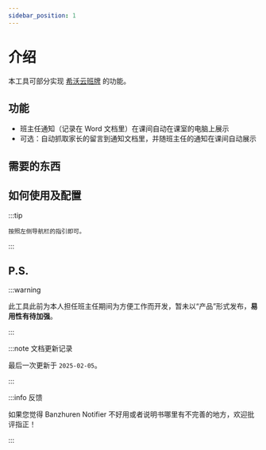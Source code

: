 ```yaml
---
sidebar_position: 1
---
```



# 介绍

本工具可部分实现 [希沃云班牌](https://www.seewo.com/article/detail/396) 的功能。

## 功能

- 班主任通知（记录在 Word 文档里）在课间自动在课室的电脑上展示
- 可选：自动抓取家长的留言到通知文档里，并随班主任的通知在课间自动展示

## 需要的东西

<LanRequirement />

## 如何使用及配置

:::tip

    按照左侧导航栏的指引即可。

:::

## P.S.

:::warning

此工具此前为本人担任班主任期间为方便工作而开发，暂未以“产品”形式发布，**易用性有待加强**。

:::

:::note 文档更新记录

最后一次更新于 `2025-02-05`。

:::

:::info 反馈

如果您觉得 Banzhuren Notifier 不好用或者说明书哪里有不完善的地方，欢迎批评指正！

:::
